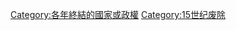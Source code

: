 {{Commons category|States and territories disestablished in the 15th century}}

[[Category:各年終結的國家或政權|Category:各年終結的國家或政權]]
[[Category:15世纪废除|Category:15世纪废除]]